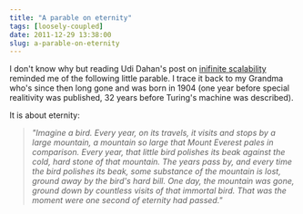 ```yaml
---
title: "A parable on eternity"
tags: [loosely-coupled]
date: 2011-12-29 13:38:00
slug: a-parable-on-eternity
---
```


I don't know why but reading Udi Dahan's post on [inifinite scalability][1]
reminded me of the following little parable. I trace it back to my Grandma who's since then long gone and was born in 1904 (one year before special realitivity was published, 32 years before Turing's machine was described).

It is about eternity:

> _"Imagine a bird. Every year, on its travels, it visits and stops by a large mountain, a mountain so large that Mount Everest pales in comparison. Every year, that little bird polishes its beak against the cold, hard stone of that mountain. The years pass by, and every time the bird polishes its beak, some substance of the mountain is lost, ground away by the bird's hard bill._
> _One day, the mountain was gone, ground down by countless visits of that immortal bird. That was the moment were one second of eternity had passed."_

  [1]: http://www.udidahan.com/2011/12/29/the-myth-of-infinite-scalability